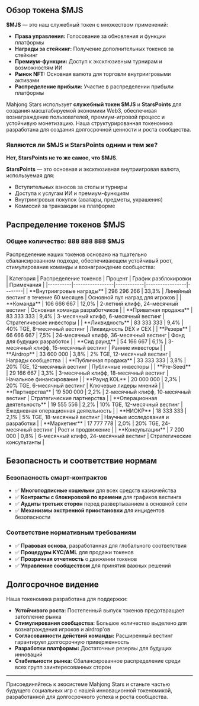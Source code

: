 
## Обзор токена $MJS

**$MJS** — это наш служебный токен с множеством применений:

- **Права управления:** Голосование за обновления и функции платформы
- **Награды за стейкинг:** Получение дополнительных токенов за стейкинг
- **Премиум-функции:** Доступ к эксклюзивным турнирам и возможностям ИИ
- **Рынок NFT:** Основная валюта для торговли внутриигровыми активами
- **Распределение прибыли:** Участие в распределении прибыли платформы

Mahjong Stars использует **служебный токен $MJS** и **StarsPoints** для создания масштабируемой экономики Web3, обеспечивая вознаграждение пользователей, премиум-игровой процесс и устойчивую монетизацию. Наша структурированная токеномика разработана для создания долгосрочной ценности и роста сообщества.

### Являются ли $MJS и StarsPoints одним и тем же?

**Нет, StarsPoints не то же самое, что $MJS**.

<Callout type="info">

**StarsPoints** — это основная и эксклюзивная внутриигровая валюта, используемая для:

- Вступительных взносов за столы и турниры
- Доступа к услугам ИИ и премиум-функциям
- Внутриигровых покупок (аватары, предметы, украшения)
- Комиссий за транзакции на платформе

</Callout>


## Распределение токенов $MJS

### Общее количество: 888 888 888 $MJS

Распределение наших токенов основано на тщательно сбалансированном подходе, обеспечивающем устойчивый рост, стимулирование команды и вознаграждение сообщества:

<Card className='mt-4'>
| Категория | Распределение токенов | Процент | График разблокировки | Примечания |
|----------|-----------------|------------|-----------------|--------|
| **Внутриигровые награды** | 296 296 266 | 33,3% | Линейный вестинг в течение 60 месяцев | Основной пул наград для игроков |
| **Команда** | 106 666 667 | 12,0% | 2-летний клифф, 24-месячный вестинг | Основная команда разработчиков |
| **Приватная продажа** | 83 333 333 | 9,4% | 3-месячный клифф, 6-месячный вестинг | Стратегические инвесторы |
| **Ликвидность** | 83 333 333 | 9,4% | 40% TGE, 8-месячный вестинг | Ликвидность DEX и CEX |
| **Резерв** | 66 666 667 | 7,5% | 24-месячный клифф, 36-месячный вестинг | Фонд для будущих разработок |
| **Сид раунд** | 54 166 667 | 6,1% | 3-месячный клифф, 15-месячный вестинг | Ранние инвесторы |
| **Airdrop** | 33 600 000 | 3,8% | 2% TGE, 12-месячный вестинг | Награды сообщества |
| **Публичная продажа** | 33 333 333 | 3,8% | 20% TGE, 12-месячный вестинг | Публичные инвесторы |
| **Pre-Seed** | 29 166 667 | 3,3% | 3-месячный клифф, 18-месячный вестинг | Начальное финансирование |
| **Раунд KOL** | 20 000 000 | 2,3% | 20% TGE, 6-месячный вестинг | Ключевые лидеры мнений |
| **Партнерства** | 19 500 000 | 2,2% | 2-месячный клифф, 10-месячный вестинг | Стратегические партнерства |
| **Операционная деятельность** | 19 555 556 | 2,2% | 10% TGE, 12-месячный вестинг | Ежедневная операционная деятельность |
| **НИОКР** | 18 333 333 | 2,1% | 5% TGE, 18-месячный вестинг | Научные исследования и разработки |
| **Маркетинг** | 17 777 778 | 2,0% | 20% TGE, 24-месячный вестинг | Рост и продвижение |
| **Консультации** | 7 200 000 | 0,8% | 6-месячный клифф, 24-месячный вестинг | Стратегические консультанты |
</Card>

## Безопасность и соответствие нормам

### Безопасность смарт-контрактов
- ✅ **Многоподписные кошельки** для всех средств казначейства
- ✅ **Контракты с блокировкой по времени** для графиков вестинга
- ✅ **Аудиты третьих сторон** перед развертыванием в основной сети
- ✅ **Механизмы экстренной приостановки** для инцидентов безопасности

### Соответствие нормативным требованиям
- ✅ **Правовая основа**, разработанная для глобального соответствия
- ✅ **Процедуры KYC/AML** для продажи токенов
- ✅ **Прозрачная отчетность** о движении токенов
- ✅ **Управление сообществом** для принятия важных решений

## Долгосрочное видение

Наша токеномика разработана для поддержки:

- **Устойчивого роста:** Постепенный выпуск токенов предотвращает затопление рынка
- **Стимулирования сообщества:** Большое количество выделено для вознаграждения игроков и airdrop'ов
- **Согласованности действий команды:** Расширенный вестинг гарантирует долгосрочную приверженность
- **Разработки платформы:** Достаточные резервы для будущих инноваций
- **Стабильности рынка:** Сбалансированное распределение среди всех групп заинтересованных сторон

---

Присоединяйтесь к экосистеме Mahjong Stars и станьте частью будущего социальных игр с нашей инновационной токеномикой, разработанной для долгосрочного успеха и роста сообщества.